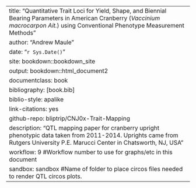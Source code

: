 --- 
title: "Quantitative Trait Loci for Yield, Shape, and Biennial Bearing Parameters in American Cranberry (_Vaccinium macrocarpon Ait._) using Conventional Phenotype Measurement Methods"
author: "Andrew Maule"
date: "`r Sys.Date()`"
site: bookdown::bookdown_site
output: bookdown::html_document2
documentclass: book
bibliography: [book.bib] 
biblio-style: apalike
link-citations: yes
github-repo: bliptrip/CNJ0x-Trait-Mapping
description: "QTL mapping paper for cranberry upright phenotypic data taken from 2011-2014.  Uprights came from Rutgers University P.E. Marucci Center in Chatsworth, NJ, USA"
workflow: 9 #Workflow number to use for graphs/etc in this document
sandbox: sandbox #Name of folder to place circos files needed to render QTL circos plots.
---